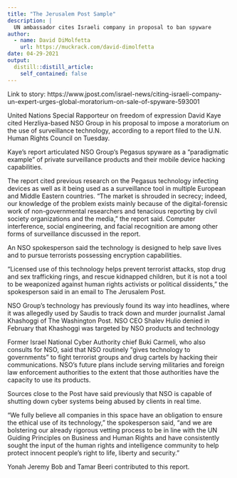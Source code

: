 ```yaml
---
title: "The Jerusalem Post Sample"
description: |
  UN ambassador cites Israeli company in proposal to ban spyware
author:
  - name: David DiMolfetta
    url: https://muckrack.com/david-dimolfetta
date: 04-29-2021
output:
  distill::distill_article:
    self_contained: false
---
```


Link to story: https://www.jpost.com/israel-news/citing-israeli-company-un-expert-urges-global-moratorium-on-sale-of-spyware-593001

United Nations Special Rapporteur on freedom of expression David Kaye cited Herzliya-based NSO Group in his proposal to impose a moratorium on the use of surveillance technology, according to a report filed to the U.N. Human Rights Council on Tuesday.

Kaye’s report articulated NSO Group’s Pegasus spyware as a “paradigmatic example” of private surveillance products and their mobile device hacking capabilities.

The report cited previous research on the Pegasus technology infecting devices as well as it being used as a surveillance tool in multiple European and Middle Eastern countries.
“The market is shrouded in secrecy; indeed, our knowledge of the problem exists mainly because of the digital-forensic work of non-governmental researchers and tenacious reporting by civil society organizations and the media,” the report said. Computer interference, social engineering, and facial recognition are among other forms of surveillance discussed in the report.

An NSO spokesperson said the technology is designed to help save lives and to pursue terrorists possessing encryption capabilities.

“Licensed use of this technology helps prevent terrorist attacks, stop drug and sex trafficking rings, and rescue kidnapped children, but it is not a tool to be weaponized against human rights activists or political dissidents,” the spokesperson said in an email to The Jerusalem Post.

NSO Group’s technology has previously found its way into headlines, where it was allegedly used by Saudis to track down and murder journalist Jamal Khashoggi of The Washington Post. NSO CEO Shalev Hulio denied in February that Khashoggi was targeted by NSO products and technology

Former Israel National Cyber Authority chief Buki Carmeli, who also consults for NSO, said that NSO routinely “gives technology to governments” to fight terrorist groups and drug cartels by hacking their communications. NSO’s future plans include serving militaries and foreign law enforcement authorities to the extent that those authorities have the capacity to use its products.

Sources close to the Post have said previously that NSO is capable of shutting down cyber systems being abused by clients in real time.

“We fully believe all companies in this space have an obligation to ensure the ethical use of its technology,” the spokesperson said, “and we are bolstering our already rigorous vetting process to be in line with the UN Guiding Principles on Business and Human Rights and have consistently sought the input of the human rights and intelligence community to help protect innocent people’s right to life, liberty and security.”

Yonah Jeremy Bob and Tamar Beeri contributed to this report.


